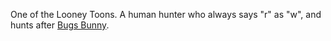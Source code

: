 One of the Looney Toons.  A human hunter who always says "r" as "w", and hunts after [[Bugs Bunny]].